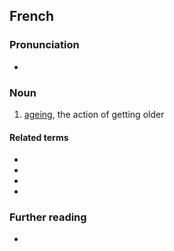==French==

===Pronunciation===
* {{fr-IPA}}

===Noun===
{{fr-noun|m}}

# [[ageing]], the action of getting older

====Related terms====
* {{l|fr|vieillir}}
* {{l|fr|vieillesse}}
* {{l|fr|vieux}}
* {{l|fr|vieillissant}}

===Further reading===
* {{R:TLFi}}